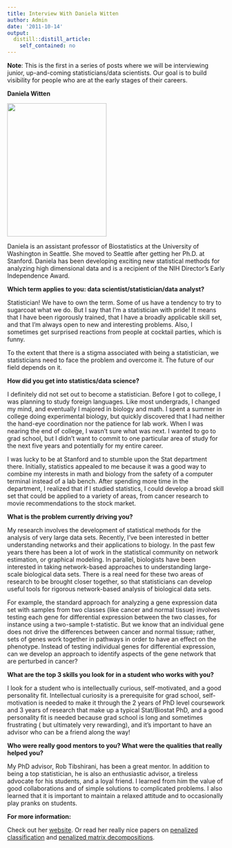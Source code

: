 ```yaml
---
title: Interview With Daniela Witten
author: Admin
date: '2011-10-14'
output:
  distill::distill_article:
    self_contained: no
---
```


**Note**: This is the first in a series of posts where we will be interviewing junior, up-and-coming statisticians/data scientists. Our goal is to build visibility for people who are at the early stages of their careers.

**Daniela Witten**

<img src="http://www.biostat.washington.edu/~dwitten/DanielaWittenSmall.jpg" width="230" height="308" />  


Daniela is an assistant professor of Biostatistics at the University of Washington in Seattle. She moved to Seattle after getting her Ph.D. at Stanford. Daniela has been developing exciting new statistical methods for analyzing high dimensional data and is a recipient of the NIH Director’s Early Independence Award.


**Which term applies to you: data scientist/statistician/data analyst?**

Statistician! We have to own the term. Some of us have a tendency to try to sugarcoat what we do. But I say that I&#8217;m a statistician with pride! It means that I have been rigorously trained, that I have a broadly applicable skill set, and that I&#8217;m always open to new and interesting problems. Also, I sometimes get surprised reactions from people at cocktail parties, which is funny.

To the extent that there is a stigma associated with being a statistician, we statisticians need to face the problem and overcome it. The future of our field depends on it.

**How did you get into statistics/data science?**

I definitely did not set out to become a statistician. Before I got to college, I was planning to study foreign languages. Like most undergrads, I changed my mind, and eventually I majored in biology and math. I spent a summer in college doing experimental biology, but quickly discovered that I had neither the hand-eye coordination nor the patience for lab work. When I was nearing the end of college, I wasn&#8217;t sure what was next. I wanted to go to grad school, but I didn&#8217;t want to commit to one particular area of study for the next five years and potentially for my entire career.

I was lucky to be at Stanford and to stumble upon the Stat department there. Initially, statistics appealed to me because it was a good way to combine my interests in math and biology from the safety of a computer terminal instead of a lab bench. After spending more time in the department, I realized that if I studied statistics, I could develop a broad skill set that could be applied to a variety of areas, from cancer research to movie recommendations to the stock market.

**What is the problem currently driving you?**

My research involves the development of statistical methods for the analysis of very large data sets. Recently, I&#8217;ve been interested in better understanding networks and their applications to biology. In the past few years there has been a lot of work in the statistical community on network estimation, or graphical modeling. In parallel, biologists have been interested in taking network-based approaches to understanding large-scale biological data sets. There is a real need for these two areas of research to be brought closer together, so that statisticians can develop useful tools for rigorous network-based analysis of biological data sets.

For example, the standard approach for analyzing a gene expression data set with samples from two classes (like cancer and normal tissue) involves testing each gene for differential expression between the two classes, for instance using a two-sample t-statistic. But we know that an individual gene does not drive the differences between cancer and normal tissue; rather, sets of genes work together in pathways in order to have an effect on the phenotype. Instead of testing individual genes for differential expression, can we develop an approach to identify aspects of the gene network that are perturbed in cancer?

 
**What are the top 3 skills you look for in a student who works with you?**

I look for a student who is intellectually curious, self-motivated, and a good personality fit. Intellectual curiosity is a prerequisite for grad school, self-motivation is needed to make it through the 2 years of PhD level coursework and 3 years of research that make up a typical Stat/Biostat PhD, and a good personality fit is needed because grad school is long and sometimes frustrating ( but ultimately very rewarding), and it&#8217;s important to have an advisor who can be a friend along the way!


**Who were really good mentors to you? What were the qualities that really helped you?**

My PhD advisor, Rob Tibshirani, has been a great mentor. In addition to being a top statistician, he is also an enthusiastic advisor, a tireless advocate for his students, and a loyal friend. I learned from him the value of good collaborations and of simple solutions to complicated problems. I also learned that it is important to maintain a relaxed attitude and to occasionally play pranks on students.

**For more information:**

Check out her <a href="http://www.biostat.washington.edu/~dwitten/" target="_blank">website</a>. Or read her really nice papers on <a href="http://www.biostat.washington.edu/~dwitten/Papers/WittenTibsPenalizedLDA2010-FINAL-MARCH252011.pdf" target="_blank">penalized classification</a> and <a href="http://www.biostat.washington.edu/~dwitten/Papers/pmd.pdf" target="_blank">penalized matrix decompositions</a>.

